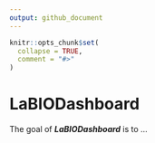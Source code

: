 ```yaml
---
output: github_document
---
```


<!-- README.md is generated from README.Rmd. Please edit that file -->

```r
knitr::opts_chunk$set(
  collapse = TRUE,
  comment = "#>"
)
```

# LaBIODashboard

<!-- badges: start -->

<!-- badges: end -->

The goal of ***LaBIODashboard*** is to ...
